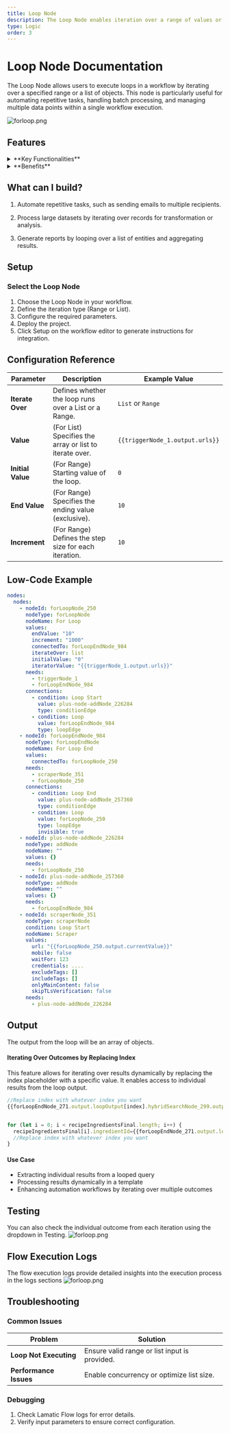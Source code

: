 ```yaml
---
title: Loop Node
description: The Loop Node enables iteration over a range of values or a list, allowing repeated execution of processes within a workflow
type: Logic
order: 3
---
```


# Loop Node Documentation

The Loop Node allows users to execute loops in a workflow by iterating over a specified range or a list of objects. This node is particularly useful for automating repetitive tasks, handling batch processing, and managing multiple data points within a single workflow execution.

![forloop.png](./img/loop-node/forloop.png)

## Features

<details>
  <summary>**Key Functionalities**</summary>
  1. **Range-based Iteration:** Define a start and end value to create a numerical
  loop. 
  
  1. **List-based Iteration:** Iterate over an array of objects for flexible
  iterative processing. 
  
  1. **Dynamic Variable Support:** Use dynamic variables for adaptable
  looping. 
  
</details>

<details>
  <summary>**Benefits**</summary>
  1. **Automation:** Reduces manual effort by handling repetitive operations.

  1. **Scalability:** Supports iterative processing for handling multiple inputs efficiently.

  1. **Flexibility:** Works with both numerical ranges and structured data arrays.


</details>

## What can I build?

1. Automate repetitive tasks, such as sending emails to multiple recipients.

1. Process large datasets by iterating over records for transformation or analysis.

1. Generate reports by looping over a list of entities and aggregating results.

## Setup

### Select the Loop Node

1. Choose the Loop Node in your workflow.
1. Define the iteration type (Range or List).
1. Configure the required parameters.
1. Deploy the project.
1. Click Setup on the workflow editor to generate instructions for integration.

## Configuration Reference

| **Parameter**     | **Description**                                         | **Example Value**               |
| ----------------- | ------------------------------------------------------- | ------------------------------- |
| **Iterate Over**  | Defines whether the loop runs over a List or a Range.   | `List` or `Range`               |
| **Value**         | (For List) Specifies the array or list to iterate over. | `{{triggerNode_1.output.urls}}` |
| **Initial Value** | (For Range) Starting value of the loop.                 | `0`                             |
| **End Value**     | (For Range) Specifies the ending value (exclusive).     | `10`                            |
| **Increment**     | (For Range) Defines the step size for each iteration.   | `10`                          |

## Low-Code Example

```yaml
nodes:
  nodes:
    - nodeId: forLoopNode_250
      nodeType: forLoopNode
      nodeName: For Loop
      values:
        endValue: "10"
        increment: "1000"
        connectedTo: forLoopEndNode_984
        iterateOver: list
        initialValue: "0"
        iteratorValue: "{{triggerNode_1.output.urls}}"
      needs:
        - triggerNode_1
        - forLoopEndNode_984
      connections:
        - condition: Loop Start
          value: plus-node-addNode_226284
          type: conditionEdge
        - condition: Loop
          value: forLoopEndNode_984
          type: loopEdge
    - nodeId: forLoopEndNode_984
      nodeType: forLoopEndNode
      nodeName: For Loop End
      values:
        connectedTo: forLoopNode_250
      needs:
        - scraperNode_351
        - forLoopNode_250
      connections:
        - condition: Loop End
          value: plus-node-addNode_257360
          type: conditionEdge
        - condition: Loop
          value: forLoopNode_250
          type: loopEdge
          invisible: true
    - nodeId: plus-node-addNode_226284
      nodeType: addNode
      nodeName: ""
      values: {}
      needs:
        - forLoopNode_250
    - nodeId: plus-node-addNode_257360
      nodeType: addNode
      nodeName: ""
      values: {}
      needs:
        - forLoopEndNode_984
    - nodeId: scraperNode_351
      nodeType: scraperNode
      condition: Loop Start
      nodeName: Scraper
      values:
        url: "{{forLoopNode_250.output.currentValue}}"
        mobile: false
        waitFor: 123
        credentials: ....
        excludeTags: []
        includeTags: []
        onlyMainContent: false
        skipTLsVerification: false
      needs:
        - plus-node-addNode_226284
```

## Output

The output from the loop will be an array of objects.

#### Iterating Over Outcomes by Replacing Index
This feature allows for iterating over results dynamically by replacing the index placeholder with a specific value. It enables access to individual results from the loop output.

```js
//Replace index with whatever index you want
{{forLoopEndNode_271.output.loopOutput[index].hybridSearchNode_299.output.searchResults}} 


for (let i = 0; i < recipeIngredientsFinal.length; i++) {
  recipeIngredientsFinal[i].ingredientId={{forLoopEndNode_271.output.loopOutput[i].hybridSearchNode_299.output.searchResults[0].ingredientId}} 
  //Replace index with whatever index you want
}
```

#### Use Case
- Extracting individual results from a looped query
- Processing results dynamically in a template
- Enhancing automation workflows by iterating over multiple outcomes

## Testing
You can also check the individual outcome from each iteration using the dropdown in Testing.
![forloop.png](./img/loop-node/loop-test.png)

## Flow Execution Logs
The flow execution logs provide detailed insights into the execution process in the logs sections
![forloop.png](./img/loop-node/loop-log.png)


## Troubleshooting

### Common Issues

| **Problem**            | **Solution**                                  |
| ---------------------- | --------------------------------------------- |
| **Loop Not Executing** | Ensure valid range or list input is provided. |
| **Performance Issues** | Enable concurrency or optimize list size.     |

### Debugging

1. Check Lamatic Flow logs for error details.
1. Verify input parameters to ensure correct configuration.